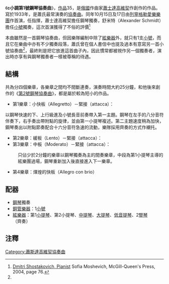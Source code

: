 {{NoteTA
|1=zh-cn:肖斯塔科维奇;zh-tw:蕭士塔高維奇;zh-hk:蕭斯達高維契;
|2=zh-cn:第1钢琴协奏曲;zh-tw:第1號鋼琴協奏曲;zh-hk:第1號鋼琴協奏曲;
|3=zh-cn:第2钢琴协奏曲;zh-tw:第2號鋼琴協奏曲;zh-hk:第2號鋼琴協奏曲;
}}
《'''c小調第1號鋼琴協奏曲'''》，[[作品號|作品]]35，是[[俄國|俄國]]作曲家[[蕭士達高維契|蕭士達高維契]]作創作的作品。寫於1933年，是蕭氏最常演奏的[[協奏曲|協奏曲]]。同年10月15日及17日由[[列寧格勒愛樂樂團|列寧格勒愛樂樂團]]作首演，{{link-en|史蒂多里|Fritz Stiedry}}任指揮，蕭士達高維契擔任鋼琴獨奏，舒米特（Alexander Schmidt）擔任[[小號|小號]]獨奏，這次首演獲得了不俗的評價<ref name="Moshevich">[http://books.google.ca/books?isbn=0773525815 Dmitri Shostakovich, Pianist] Sofia Moshevich, McGill-Queen's Press, 2004, page 76.</ref>

本曲雖然是一首鋼琴協奏曲，但因樂隊編制中除了[[絃樂器|絃樂器]]外，就只有1支[[小號|小號]]，而且它在樂曲中亦有不少獨奏段落，蕭氏曾在個人書信中也提及過本有意寫另一首小號協奏曲<ref name="Moshevich"></ref>，最終則是把它放進這首曲子內，因此慣常都被視作另一個獨奏者，演出時亦享有與鋼琴獨奏者一樣被尊稱的待遇。

==結構==
共為分四個樂章，各樂章之間均不間斷連奏，演奏時間大約25分鐘，和他後來創作的《[[第2號鋼琴協奏曲_(蕭斯達高維契)|第2號鋼琴協奏曲]]》，都是屬於較為短小的作品。

*第1樂章：小快板（Allegretto）－緊接（attacca）：
以鋼琴快速的下、上行級進及小號長音前奏帶入第一主題。鋼琴在左手的八分音符伴奏下，右手奏出帶附點的旋律，並由第一小提琴複述。第二主題速度稍為加快，鋼琴奏出以附點節奏配合十六分音符急速的流動，樂隊採用齊奏的方式作襯托。

*第2樂章：緩板（Lento）－緊接（attacca）：
*第3樂章：中板（Moderato）－緊接（attacca）：
:只佔少於2分鐘的樂章以鋼琴獨奏為主的間奏樂章，中段為第1小提琴主導的絃樂團過場，鋼琴重新加入後直接進入下一樂章。
*第4樂章：煇煌的快板（Allegro con brio）

==配器==
*[[鋼琴|鋼琴]]獨奏
*[[銅管樂器|銅管樂器]]：1[[小號|小號]]
*[[絃樂器|絃樂器]]：第1[[小提琴|小提琴]]、第2小提琴、[[中提琴|中提琴]]、[[大提琴|大提琴]]、[[低音提琴|低音提琴]]、2[[豎琴|豎琴]]（齊奏）

==注釋==
{{reflist}}

{{music-stub}}
{{蕭士達高維契協奏曲}}

[[Category:蕭斯達高維契協奏曲|Category:蕭斯達高維契協奏曲]]